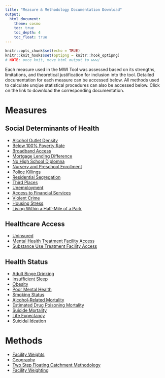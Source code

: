 ```yaml
---
title: "Measure & Methodology Documentation Download"
output: 
  html_document:
    theme: cosmo
    toc: true
    toc_depth: 4
    toc_float: true
---
```


```r
knitr::opts_chunk$set(echo = TRUE)
knitr::knit_hooks$set(optipng = knitr::hook_optipng)
# NOTE: once knit, move html output to www/
```

Each measure used in the MWI Tool was assessed based on its strengths, limitations, and theoretical justification for inclusion into the tool. Detailed documentation for each measure can be accessed below. All methods used to calculate unqiue statistical procedures can also be accessed below. Click on the link to download the corresponding documentation.

# Measures

## Social Determinants of Health 
- [Alcohol Outlet Density](https://github.com/mitre/hse-mwi/blob/main/Documentation/Measures/Alcohol_Outlet_Density.docx?raw=true){target="_blank"}
- [Below 100% Poverty Rate](https://github.com/mitre/hse-mwi/blob/main/Documentation/Measures/Below_100_Federal_Poverty_Level.docx?raw=true){target="_blank"}
- [Broadband Access](https://github.com/mitre/hse-mwi/blob/main/Documentation/Measures/Broadband_Access.docx?raw=true){target="_blank"}
- [Mortgage Lending Difference](https://github.com/mitre/hse-mwi/blob/main/Documentation/Measures/Mortgage_Lending_Difference.docx?raw=true){target="_blank"}
- [No High School Diplomna](https://github.com/mitre/hse-mwi/blob/main/Documentation/Measures/No_High_School_Diploma.docx?raw=true){target="_blank"}
- [Nursery and Preschool Enrollment](https://github.com/mitre/hse-mwi/blob/main/Documentation/Measures/Nursery_and_Preschool_Enrollment.docx?raw=true){target="_blank"}
- [Police Killings](https://github.com/mitre/hse-mwi/blob/main/Documentation/Measures/Police_Killings.docx?raw=true){target="_blank"}
- [Residential Segregation](https://github.com/mitre/hse-mwi/blob/main/Documentation/Measures/Residential_segregation.docx?raw=true){target="_blank"}
- [Third Places](https://github.com/mitre/hse-mwi/blob/main/Documentation/Measures/Third_Places.docx?raw=true){target="_blank"}
- [Unemployment](https://github.com/mitre/hse-mwi/blob/main/Documentation/Measures/Unemployment.docx?raw=true){target="_blank"}
- [Access to Financial Services](https://github.com/mitre/hse-mwi/blob/main/Documentation/Measures/Access_to_Financial_Services.docx?raw=true){target="_blank"}
- [Violent Crime](https://github.com/mitre/hse-mwi/blob/main/Documentation/Measures/Violent_crime.docx?raw=true){target="_blank"}
- [Housing Stress](https://github.com/mitre/hse-mwi/blob/main/Documentation/Measures/Housing_Stress.docx?raw=true){target="_blank"}
- [Living Within a Half-Mile of a Park](https://github.com/mitre/hse-mwi/blob/main/Documentation/Measures/Living_Within_a_Half_Mile_of_a_Park.docx?raw=true){target="_blank"}

## Healthcare Access
- [Uninsured](https://github.com/mitre/hse-mwi/blob/main/Documentation/Measures/Uninsured.docx?raw=true){target="_blank"}
- [Mental Health Treatment Facility Access](https://github.com/mitre/hse-mwi/blob/main/Documentation/Measures/Mental_Health_Treatment_Facility_Access.docx?raw=true){target="_blank"}
- [Substance Use Treatment Facility Access](https://github.com/mitre/hse-mwi/blob/main/Documentation/Measures/Substance_Use_Treatment_Facility_Access.docx?raw=true){target="_blank"}

## Health Status
- [Adult Binge Drinking](https://github.com/mitre/hse-mwi/blob/main/Documentation/Measures/Adult_Binge_Drinking.docx?raw=true){target="_blank"}
- [Insufficient Sleep](https://github.com/mitre/hse-mwi/blob/main/Documentation/Measures/Insufficient_Sleep.docx?raw=true){target="_blank"}
- [Obesity](https://github.com/mitre/hse-mwi/blob/main/Documentation/Measures/Obesity.docx?raw=true){target="_blank"}
- [Poor Mental Health](https://github.com/mitre/hse-mwi/blob/main/Documentation/Measures/Poor_Mental_Health.docx?raw=true){target="_blank"}
- [Smoking Status](https://github.com/mitre/hse-mwi/blob/main/Documentation/Measures/Smoking_Status.docx?raw=true){target="_blank"}
- [Alcohol-Related Mortality](https://github.com/mitre/hse-mwi/blob/main/Documentation/Measures/Alcohol_Related_Mortality.docx?raw=true){target="_blank"}
- [Estimated Drug Poisoning Mortality](https://github.com/mitre/hse-mwi/blob/main/Documentation/Measures/Estimated_Drug_Poisoning_Mortality.docx?raw=true){target="_blank"}
- [Suicide Mortality](https://github.com/mitre/hse-mwi/blob/main/Documentation/Measures/Suicide_Mortality.docx?raw=true){target="_blank"}
- [Life Expectancy](https://github.com/mitre/hse-mwi/blob/main/Documentation/Measures/Life_Expectancy.docx?raw=true){target="_blank"}
- [Suicidal Ideation](https://github.com/mitre/hse-mwi/blob/main/Documentation/Measures/Suicidal_Ideation.docx?raw=true){target="_blank"}

# Methods
- [Facility Weights](https://github.com/mitre/hse-mwi/blob/main/Documentation/Methods/Facility%20Weights%20Methods.docx?raw=true){target="_blank"}
- [Geography](https://github.com/mitre/hse-mwi/blob/main/Documentation/Methods/Geography%20Methods.docx?raw=true){target="_blank"}
- [Two Step Floating Catchment Methodology](https://github.com/mitre/hse-mwi/blob/main/Documentation/Methods/Two%20Step%20FCA.docx?raw=true){target="_blank"}
- [Facility Weighting](https://github.com/mitre/hse-mwi/blob/main/Documentation/Methods/Weighting%20Methods.docx?raw=true){target="_blank"}